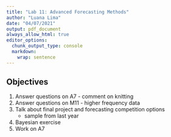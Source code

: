 ```yaml
---
title: "Lab 11: Advanced Forecasting Methods"
author: "Luana Lima"
date: "04/07/2021"
output: pdf_document
always_allow_html: true
editor_options: 
  chunk_output_type: console
  markdown: 
    wrap: sentence
---
```


## Objectives

1.  Answer questions on A7 - comment on knitting
2.  Answer questions on M11 - higher frequency data
3.  Talk about final project and forecasting competition options
      - sample from last year
4.  Bayesian exercise
5.  Work on A7
